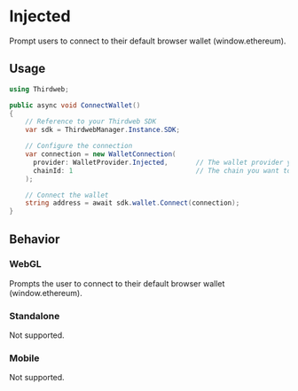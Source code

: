 # Injected

Prompt users to connect to their default browser wallet (window.ethereum).

## Usage

```csharp
using Thirdweb;

public async void ConnectWallet()
{
    // Reference to your Thirdweb SDK
    var sdk = ThirdwebManager.Instance.SDK;

    // Configure the connection
    var connection = new WalletConnection(
      provider: WalletProvider.Injected,       // The wallet provider you want to connect to (Required)
      chainId: 1                               // The chain you want to connect to (Required)
    );

    // Connect the wallet
    string address = await sdk.wallet.Connect(connection);
}
```

## Behavior

### WebGL

Prompts the user to connect to their default browser wallet (window.ethereum).

### Standalone

Not supported.

### Mobile

Not supported.
